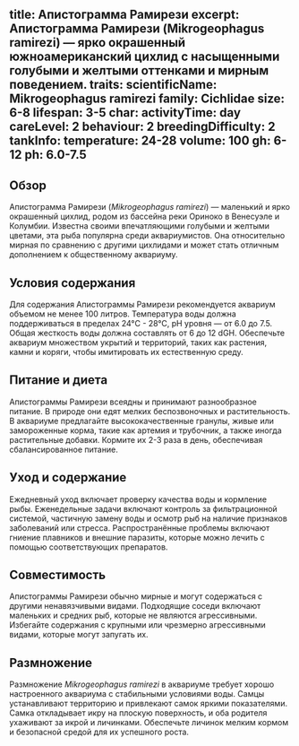title: Апистограмма Рамирези
excerpt: Апистограмма Рамирези (Mikrogeophagus ramirezi) — ярко окрашенный южноамериканский цихлид с насыщенными голубыми и желтыми оттенками и мирным поведением.
traits:
    scientificName: Mikrogeophagus ramirezi
    family: Cichlidae
    size: 6-8
    lifespan: 3-5
char:
    activityTime: day
    careLevel: 2
    behaviour: 2
    breedingDifficulty: 2
tankInfo:
    temperature: 24-28
    volume: 100
    gh: 6-12
    ph: 6.0-7.5
---

## Обзор
Апистограмма Рамирези (*Mikrogeophagus ramirezi*) — маленький и ярко окрашенный цихлид, родом из бассейна реки Ориноко в Венесуэле и Колумбии. Известна своими впечатляющими голубыми и желтыми цветами, эта рыба популярна среди аквариумистов. Она относительно мирная по сравнению с другими цихлидами и может стать отличным дополнением к общественному аквариуму.

## Условия содержания
Для содержания Апистограммы Рамирези рекомендуется аквариум объемом не менее 100 литров. Температура воды должна поддерживаться в пределах 24°C - 28°C, pH уровня — от 6.0 до 7.5. Общая жесткость воды должна составлять от 6 до 12 dGH. Обеспечьте аквариум множеством укрытий и территорий, таких как растения, камни и коряги, чтобы имитировать их естественную среду.

## Питание и диета
Апистограммы Рамирези всеядны и принимают разнообразное питание. В природе они едят мелких беспозвоночных и растительность. В аквариуме предлагайте высококачественные гранулы, живые или замороженные корма, такие как артемия и трубочник, а также иногда растительные добавки. Кормите их 2-3 раза в день, обеспечивая сбалансированное питание.

## Уход и содержание
Ежедневный уход включает проверку качества воды и кормление рыбы. Еженедельные задачи включают контроль за фильтрационной системой, частичную замену воды и осмотр рыб на наличие признаков заболеваний или стресса. Распространённые проблемы включают гниение плавников и внешние паразиты, которые можно лечить с помощью соответствующих препаратов.

## Совместимость
Апистограммы Рамирези обычно мирные и могут содержаться с другими ненавязчивыми видами. Подходящие соседи включают маленьких и средних рыб, которые не являются агрессивными. Избегайте содержания с крупными или чрезмерно агрессивными видами, которые могут запугать их.

## Размножение
Размножение *Mikrogeophagus ramirezi* в аквариуме требует хорошо настроенного аквариума с стабильными условиями воды. Самцы устанавливают территорию и привлекают самок яркими показателями. Самка откладывает икру на плоскую поверхность, и оба родителя ухаживают за икрой и личинками. Обеспечьте личинок мелким кормом и безопасной средой для их успешного роста.